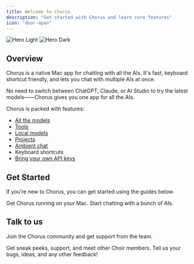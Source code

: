 ```yaml
---
title: Welcome to Chorus
description: "Get started with Chorus and learn core features"
icon: "door-open"
---
```


<img
    className="block dark:hidden"
    src="/images/hero-light.png"
    alt="Hero Light"
/>
<img
    className="hidden dark:block"
    src="/images/hero-dark.png"
    alt="Hero Dark"
/>

## Overview

Chorus is a native Mac app for chatting with all the AIs. It's fast, keyboard shortcut friendly, and lets you chat with multiple AIs at once.

No need to switch between ChatGPT, Claude, or AI Studio to try the latest models——Chorus gives you one app for all the AIs.

Chorus is packed with features:

-   [All the models](./core/multiple-models)
-   [Tools](./core/tools)
-   [Local models](./core/local)
-   [Projects](./core/projects)
-   [Ambient chat](./core/ambient-chat)
-   Keyboard shortcuts
-   [Bring your own API keys](./settings/byok)

## Get Started

If you’re new to Chorus, you can get started using the guides below.

<CardGroup cols={2}>
    <Card title="Download" icon="download" href="/installation">
        Get Chorus running on your Mac.
    </Card>
    <Card title="Your First Chat" icon="comment" href="/first-chat">
        Start chatting with a bunch of AIs.
    </Card>
</CardGroup>

## Talk to us

Join the Chorus community and get support from the team.

<CardGroup cols={2}>
    <Card title="Discord" icon="discord" href="https://discord.gg/kTWpb6JBvM">
        Get sneak peeks, support, and meet other Choir members.
    </Card>
    <Card
        title="Message the Founders"
        icon="envelope"
        href="mailto:founders@chorus.sh"
    >
        Tell us your bugs, ideas, and any other feedback!
    </Card>
</CardGroup>
